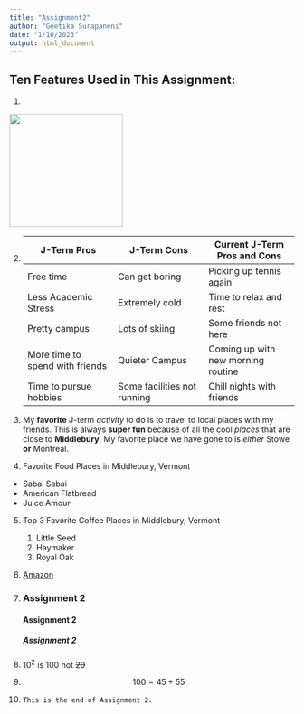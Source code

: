 ```yaml
---
title: "Assignment2"
author: "Geetika Surapaneni"
date: "1/10/2023"
output: html_document
---
```


## Ten Features Used in This Assignment:
1. 

<img src="https://cdn.pixabay.com/photo/2015/04/23/22/00/tree-736885_1280.jpg" width="200" height="200" />

2. 
J-Term Pros   | J-Term Cons | Current J-Term Pros and Cons
------------- | ------------- | -------------
Free time  | Can get boring | Picking up tennis again
Less Academic Stress | Extremely cold | Time to relax and rest
Pretty campus | Lots of skiing  | Some friends not here
More time to spend with friends | Quieter Campus | Coming up with new morning routine
Time to pursue hobbies | Some facilities not running | Chill nights with friends
3. 
My **favorite** J-term *activity* to do is to travel to local places with my friends. This is always **super fun** because of all the cool *places* that are close to **Middlebury**. My favorite place we have gone to is *either* Stowe **or** Montreal.  

4. 
####### Favorite Food Places in Middlebury, Vermont  
 + Sabai Sabai
 + American Flatbread
 + Juice Amour
5. 
####### Top 3 Favorite Coffee Places in Middlebury, Vermont
      1. Little Seed 
      2. Haymaker
      3. Royal Oak


6. 
[Amazon](https://amazon.com) 

7. 
### Assignment 2
#### Assignment 2
##### Assignment 2

8. 
10^2^ is 100 not ~~20~~ 

9. 
$$100 = 45 + 55$$
10. 
`This is the end of Assignment 2.`




